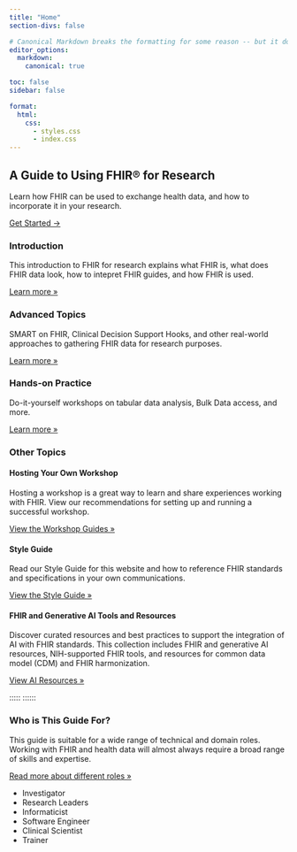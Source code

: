 ```yaml
---
title: "Home"
section-divs: false

# Canonical Markdown breaks the formatting for some reason -- but it doesn't look like this stops it
editor_options:
  markdown:
    canonical: true

toc: false
sidebar: false

format:
  html:
    css:
      - styles.css
      - index.css
---
```


::: column-screen
::: hero
::: hero-background
::: hero-content
# A Guide to Using FHIR® for Research

Learn how FHIR can be used to exchange health data, and how to incorporate it in your research.

[Get Started →](sections/introduction.qmd){.button}
:::
:::
:::
:::

::: content-block
::: features
::: feature
### Introduction

This introduction to FHIR for research explains what FHIR is, what does FHIR data look, how to intepret FHIR guides, and how FHIR is used.

[Learn more »](sections/introduction.qmd){.learn-more}
:::

::: feature
### Advanced Topics

SMART on FHIR, Clinical Decision Support Hooks, and other real-world approaches to gathering FHIR data for research purposes.

[Learn more »](sections/advanced-topics.qmd){.learn-more}
:::

::: feature
### Hands-on Practice

Do-it-yourself workshops on tabular data analysis, Bulk Data access, and more.

[Learn more »](sections/hands-on-practice.qmd){.learn-more}
:::
:::
:::

::: topics
### Other Topics

::: topics-list
::: topic
#### Hosting Your Own Workshop {.workshop}

Hosting a workshop is a great way to learn and share experiences working with FHIR. View our recommendations for setting up and running a successful workshop.

[View the Workshop Guides »](/sections/hosting-your-own-workshop.qmd){.learn-more}
:::

::: topic
#### Style Guide {.guide}

Read our Style Guide for this website and how to reference FHIR standards and specifications in your own communications.

[View the Style Guide »](/style-guide.qmd){.learn-more}
:::

::: topic
#### FHIR and Generative AI Tools and Resources {.guide}

Discover curated resources and best practices to support the integration of AI with FHIR standards. This collection includes FHIR and generative AI resources, NIH-supported FHIR tools, and resources for common data model (CDM) and FHIR harmonization.

[View AI Resources »](/fhir-ai-resources.qmd){.learn-more}
:::
:::
:::

::::: ::::::

::: audience
### Who is This Guide For?

::: guide
::: description
This guide is suitable for a wide range of technical and domain roles. Working with FHIR and health data will almost always require a broad range of skills and expertise.

[Read more about different roles »](/roles.qmd){.learn-more}
:::

::: role-list
-   Investigator
-   Research Leaders
-   Informaticist
-   Software Engineer
-   Clinical Scientist
-   Trainer
:::
:::
:::
